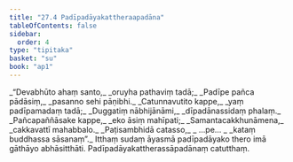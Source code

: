 ```yaml
---
title: "27.4 Padīpadāyakattheraapadāna"
tableOfContents: false
sidebar:
  order: 4
type: "tipitaka"
basket: "su"
book: "ap1"
---
```



<DynamicBreadcrumb />

<Division number="14" book="ap1" bookNo="20" page="261">

<Paragraph number="3177" type="verses" book="ap1">
_“Devabhūto ahaṃ santo,_  
_oruyha pathaviṃ tadā;_  
_Padīpe pañca pādāsiṃ,_  
_pasanno sehi pāṇibhi._  

</Paragraph>

</Division>
<Division number="15" book="ap1" bookNo="20" page="261">

<Paragraph number="3178" type="verses" book="ap1">
_Catunnavutito kappe,_  
_yaṃ padīpamadaṃ tadā;_  
_Duggatiṃ nābhijānāmi,_  
_dīpadānassidaṃ phalaṃ._  

</Paragraph>

</Division>
<Division number="16" book="ap1" bookNo="20" page="261">

<Paragraph number="3179" type="verses" book="ap1">
_Pañcapaññāsake kappe,_  
_eko āsiṃ mahīpati;_  
_Samantacakkhunāmena,_  
_cakkavattī mahabbalo._  

</Paragraph>

</Division>
<Division number="17" book="ap1" bookNo="20" page="261">

<Paragraph number="3180" type="verses" book="ap1">
_Paṭisambhidā catasso,_  
_ …pe… _  
_kataṃ buddhassa sāsanaṃ”._  

</Paragraph>

<Paragraph number="3181" book="ap1">
Itthaṃ sudaṃ āyasmā padīpadāyako thero imā gāthāyo abhāsitthāti.

</Paragraph>
</Division>

<Paragraph number="3182" type="center" book="ap1">
Padīpadāyakattherassāpadānaṃ catutthaṃ.
</Paragraph>